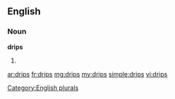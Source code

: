 ==English==

===Noun===
'''drips'''

# {{plural of|drip}}

[[Category:English plurals]]

[[ar:drips]]
[[fr:drips]]
[[mg:drips]]
[[my:drips]]
[[simple:drips]]
[[vi:drips]]